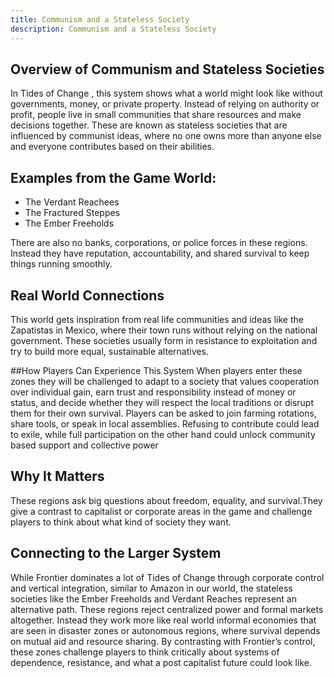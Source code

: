 ```yaml
---
title: Communism and a Stateless Society
description: Communism and a Stateless Society
---
```


## Overview of Communism and Stateless Societies

In Tides of Change , this system shows what a world might look like without governments, money, or private property. Instead of relying on authority or profit, people live in small communities that share resources and make decisions together. These are known as stateless societies that are influenced by communist ideas, where no one owns more than anyone else and everyone contributes based on their abilities.

## Examples from the Game World:

-   The Verdant Reachees
-   The Fractured Steppes
-   The Ember Freeholds

There are also no banks, corporations, or police forces in these regions. Instead they have reputation, accountability, and shared survival to keep things running smoothly.

## Real World Connections

This world gets inspiration from real life communities and ideas like the Zapatistas in Mexico, where their town runs without relying on the national government. These societies usually form in resistance to exploitation and try to build more equal, sustainable alternatives.

##How Players Can Experience This System
When players enter these zones they will be challenged to adapt to a society that values cooperation over individual gain, earn trust and responsibility instead of money or status, and decide whether they will respect the local traditions or disrupt them for their own survival. Players can be asked to join farming rotations, share tools, or speak in local assemblies. Refusing to contribute could lead to exile, while full participation on the other hand could unlock community based support and collective power

## Why It Matters

These regions ask big questions about freedom, equality, and survival.They give a contrast to capitalist or corporate areas in the game and challenge players to think about what kind of society they want.

## Connecting to the Larger System

While Frontier dominates a lot of Tides of Change through corporate control and vertical integration, similar to Amazon in our world, the stateless societies like the Ember Freeholds and Verdant Reaches represent an alternative path. These regions reject centralized power and formal markets altogether. Instead they work more like real world informal economies that are seen in disaster zones or autonomous regions, where survival depends on mutual aid and resource sharing. By contrasting with Frontier’s control, these zones challenge players to think critically about systems of dependence, resistance, and what a post capitalist future could look like.
